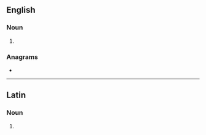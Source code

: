 {{also|avós|avôs|avô}}
==English==

===Noun===
{{head|en|noun form}}

# {{plural of|avo|lang=en}}

===Anagrams===
* {{anagrams|en|a=aosv|OAVs|OVAs|Sova|vaso-}}

----

==Latin==

===Noun===
{{la-noun-form|avōs}}

# {{inflection of|avus||acc|p|lang=la}}